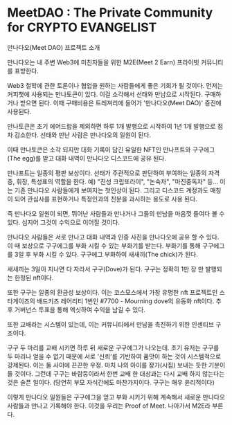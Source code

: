 # MeetDAO : The Private Community for CRYPTO EVANGELIST

만나다오(Meet DAO) 프로젝트 소개

만나다오는 내 주변 Web3에 미친자들을 위한 M2E(Meet 2 Earn) 프라이빗 커뮤니티를 표방한다.

Web3 철학에 관한 토론이나 협업을 원하는 사람들에게 좋은 기회가 될 것이다.
먼저는 커피챗에 사용되는 만나토큰이 있다. 이걸 소각해서 선태와 만남으로 시작된다. 구매하거나 받으면 된다. 이때 구매비용은 트레져리에 들어가 '만나다오(Meet DAO)' 증진에 사용된다.

만나토큰은 초기 에어드랍을 제외하면 하루 1개 발행으로 시작하여 1년 1개 발행으로 점차 감소한다. 
선태와 만난 사람은 만나다오의 일원이 된다.

이때 만나토큰은 소각 되지만 대화 기록이 담긴 유일한 NFT인 만나프트와 구구에그(The egg)를 받고 대화 내역이 만나다오 디스코드에 공유 된다. 

만나프트는 일종의 평판 보상이다.
선태가 주관적으로 판단하여 부여하는 일종의 자격증, 휘장, 특성표의 역할을 한다. 
예) "진성 크립또라이", "논숙자", "마진중독자" 등...
이는 기존 만나다오 사람들에게 보여지는 첫인상이 된다. 그리고 디스코드 계정과도 매칭이 되어 관심사를 표현하거나 특정인과의 친분을 과시하는 용도로 사용 된다.

즉 만나다오 일원이 되면, 뛰어난 사람들과 만나거나 그들의 만남을 마음껏 들여다 볼 수 있다. 심지어 그것이 수익으로 이어질 것이다.

만나다오 사람들은 서로 만나고 대화 내역과 인증 사진을 만나다오에 공유 할 수 있다. 이 때 보상으로 구구에그를 부화 시킬 수 있는 부화기를 받는다. 부화기를 통해 구구에그를 3일 후 부화 시킬 수 있다. 구구에그 부화하여 새새끼(The chick)가 된다. 

새새끼는 3일이 지나면 다 자라서 구구(Dove)가 된다. 구구는 정확히 1만 장 만 발행되는 한정된 nft이다.

또한 구구는 일종의 환금성 보상이다. 이는 코스모스에서 가장 유명한 nft 프로젝트인 스타게이즈의 배드키즈 레어리티 1번인  #7700 - Mourning dove의 유동화 nft이다. 추후 거버넌스 투표을 통해 엑싯하여 수익을 남길 수 있다.

또한 교배라는 시스템이 있는데, 이는 커뮤니티에서 만남을 촉진하기 위한 인센티브 구조이다.

구구 두 마리를 교배 시키면 하루 뒤 새로운 구구에그가 나오는데. 초기 유저는 구구를 두 마리나 얻을 수 없기 때문에 서로 '신뢰'를 기반하여 품앗이 하는 것이 시스템적으로 강제된다. 이는 둘 사이에 끈끈한 우정. 마치 나의 아이를 장가(시집) 보내는 듯한 기분이 들 것이다. 그런데 구구는 바람둥이라서 한번 교배 한 대상과는 다시 교배 하지 않는다는 것은 슬픈 일이다. (당연히 부모 자식간에도 마찬가지이다. 구구는 매우 윤리적이다)

이렇게 만나다오 일원들은 구구에그을 얻고 부화 시키기 위해 계속해서 새로운 만나다오 사람들과 만나고 기록해야 한다. 이것을 우리는 Proof of Meet. 나아가서 M2E라 부른다.